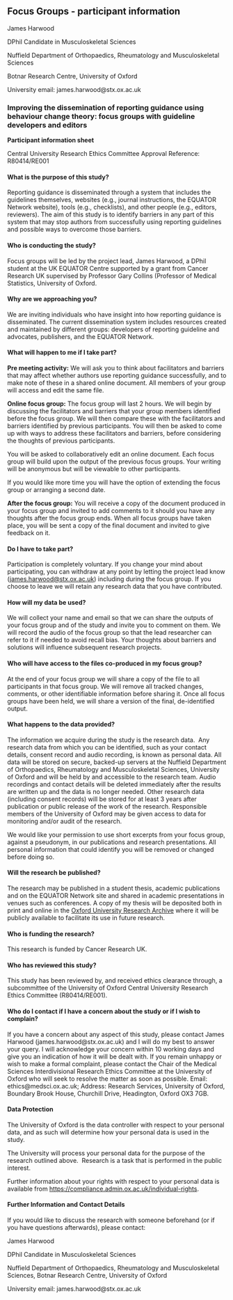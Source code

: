 ## Focus Groups - participant information {.appendix}

James Harwood

DPhil Candidate in Musculoskeletal Sciences

Nuffield Department of Orthopaedics, Rheumatology and Musculoskeletal Sciences

Botnar Research Centre, University of Oxford

University email: james.harwood\@stx.ox.ac.uk

### Improving the dissemination of reporting guidance using behaviour change theory: focus groups with guideline developers and editors

**Participant information sheet**

Central University Research Ethics Committee Approval Reference: R80414/RE001

#### What is the purpose of this study?

Reporting guidance is disseminated through a system that includes the guidelines themselves, websites (e.g., journal instructions, the EQUATOR Network website), tools (e.g., checklists), and other people (e.g., editors, reviewers). The aim of this study is to identify barriers in any part of this system that may stop authors from successfully using reporting guidelines and possible ways to overcome those barriers.

#### Who is conducting the study?

Focus groups will be led by the project lead, James Harwood, a DPhil student at the UK EQUATOR Centre supported by a grant from Cancer Research UK supervised by Professor Gary Collins (Professor of Medical Statistics, University of Oxford.

#### Why are we approaching you?

We are inviting individuals who have insight into how reporting guidance is disseminated. The current dissemination system includes resources created and maintained by different groups: developers of reporting guideline and advocates, publishers, and the EQUATOR Network.

#### What will happen to me if I take part?

**Pre meeting activity:** We will ask you to think about facilitators and barriers that may affect whether authors use reporting guidance successfully, and to make note of these in a shared online document. All members of your group will access and edit the same file.

**Online focus group:** The focus group will last 2 hours. We will begin by discussing the facilitators and barriers that your group members identified before the focus group. We will then compare these with the facilitators and barriers identified by previous participants. You will then be asked to come up with ways to address these facilitators and barriers, before considering the thoughts of previous participants.

You will be asked to collaboratively edit an online document. Each focus group will build upon the output of the previous focus groups. Your writing will be anonymous but will be viewable to other participants.

If you would like more time you will have the option of extending the focus group or arranging a second date.

**After the focus group:** You will receive a copy of the document produced in your focus group and invited to add comments to it should you have any thoughts after the focus group ends. When all focus groups have taken place, you will be sent a copy of the final document and invited to give feedback on it.

#### Do I have to take part?

Participation is completely voluntary. If you change your mind about participating, you can withdraw at any point by letting the project lead know ([james.harwood\@stx.ox.ac.uk](mailto:james.harwood@stx.ox.ac.uk)) including during the focus group. If you choose to leave we will retain any research data that you have contributed. 

#### How will my data be used?

We will collect your name and email so that we can share the outputs of your focus group and of the study and invite you to comment on them. We will record the audio of the focus group so that the lead researcher can refer to it if needed to avoid recall bias. Your thoughts about barriers and solutions will influence subsequent research projects.

#### Who will have access to the files co-produced in my focus group?

At the end of your focus group we will share a copy of the file to all participants in that focus group. We will remove all tracked changes, comments, or other identifiable information before sharing it. Once all focus groups have been held, we will share a version of the final, de-identified output.

#### What happens to the data provided?

The information we acquire during the study is the research data.  Any research data from which you can be identified, such as your contact details, consent record and audio recording, is known as personal data. All data will be stored on secure, backed-up servers at the Nuffield Department of Orthopaedics, Rheumatology and Musculoskeletal Sciences, University of Oxford and will be held by and accessible to the research team. Audio recordings and contact details will be deleted immediately after the results are written up and the data is no longer needed. Other research data (including consent records) will be stored for at least 3 years after publication or public release of the work of the research. Responsible members of the University of Oxford may be given access to data for monitoring and/or audit of the research.

We would like your permission to use short excerpts from your focus group, against a pseudonym, in our publications and research presentations. All personal information that could identify you will be removed or changed before doing so.

#### Will the research be published?

The research may be published in a student thesis, academic publications and on the EQUATOR Network site and shared in academic presentations in venues such as conferences. A copy of my thesis will be deposited both in print and online in the [Oxford University Research Archive](https://www.bodleian.ox.ac.uk/finding-resources/theses/theses) where it will be publicly available to facilitate its use in future research.

#### Who is funding the research?

This research is funded by Cancer Research UK.

#### Who has reviewed this study?

This study has been reviewed by, and received ethics clearance through, a subcommittee of the University of Oxford Central University Research Ethics Committee (R80414/RE001).

#### Who do I contact if I have a concern about the study or if I wish to complain?

If you have a concern about any aspect of this study, please contact James Harwood (james.harwood\@stx.ox.ac.uk) and I will do my best to answer your query. I will acknowledge your concern within 10 working days and give you an indication of how it will be dealt with. If you remain unhappy or wish to make a formal complaint, please contact the Chair of the Medical Sciences Interdivisional Research Ethics Committee at the University of Oxford who will seek to resolve the matter as soon as possible. Email: ethics\@medsci.ox.ac.uk; Address: Research Services, University of Oxford, Boundary Brook House, Churchill Drive, Headington, Oxford OX3 7GB.

#### Data Protection

The University of Oxford is the data controller with respect to your personal data, and as such will determine how your personal data is used in the study.

The University will process your personal data for the purpose of the research outlined above.  Research is a task that is performed in the public interest.

Further information about your rights with respect to your personal data is available from <https://compliance.admin.ox.ac.uk/individual-rights>.

#### Further Information and Contact Details

If you would like to discuss the research with someone beforehand (or if you have questions afterwards), please contact:

James Harwood

DPhil Candidate in Musculoskeletal Sciences

Nuffield Department of Orthopaedics, Rheumatology and Musculoskeletal Sciences, Botnar Research Centre, University of Oxford

University email: james.harwood\@stx.ox.ac.uk